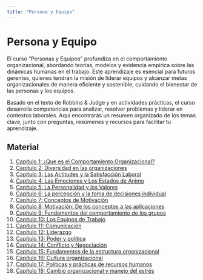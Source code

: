 ```yaml
---
title: "Persona y Equipo"
---
```


# Persona y Equipo

El curso "Personas y Equipos" profundiza en el comportamiento organizacional, abordando teorías, 
modelos y evidencia empírica sobre las dinámicas humanas en el trabajo. Este aprendizaje es esencial 
para futuros gerentes, quienes tendrán la misión de liderar equipos y alcanzar metas organizacionales 
de manera eficiente y sostenible, cuidando el bienestar de las personas y los equipos.

Basado en el texto de Robbins & Judge y en actividades prácticas, el curso desarrolla competencias para 
analizar, resolver problemas y liderar en contextos laborales. Aquí encontrarás un resumen organizado 
de los temas clave, junto con preguntas, resúmenes y recursos para facilitar tu aprendizaje.

## Material
1. [Capítulo 1: ¿Que es el Comportamiento Organizacional?](Capitulo1/index.qmd)
2. [Capítulo 2: Diversidad en las organizaciones](Capitulo2/index.qmd)
3. [Capítulo 3: Las Actitudes y la Satisfacción Laboral](Capitulo3/index.qmd)
4. [Capítulo 4: Las Emociones y Los Estados de Ánimo](Capitulo4/index.qmd)
5. [Capítulo 5: La Personalidad y los Valores](Capitulo5/index.qmd)
6. [Capítulo 6: La percepción y la toma de decisiones individual](Capitulo6/index.qmd)
7. [Capítulo 7: Conceptos de Motivación](Capitulo7/index.qmd)
8. [Capítulo 8: Motivación: De los conceptos a las aplicaciones](Capitulo8/index.qmd)
9. [Capítulo 9: Fundamentos del comportamiento de los grupos](Capitulo9/index.qmd)
10. [Capítulo 10: Los Equipos de Trabajo](Capitulo10/index.qmd)
11. [Capítulo 11: Comunicación](Capitulo11/index.qmd)
12. [Capítulo 12: Liderazgo](Capitulo12/index.qmd)
13. [Capítulo 13: Poder y política](Capitulo13/index.qmd)
14. [Capítulo 14: Conflicto y Negociación](Capitulo14/index.qmd)
15. [Capítulo 15: Fundamentos de la estructura organizacional](Capitulo15/index.qmd)
16. [Capítulo 16: Cultura organizacional](Capitulo16/index.qmd)
17. [Capítulo 17: Políticas y prácticas de recursos humanos](Capitulo17/index.qmd)
18. [Capítulo 18: Cambio organizacional y manejo del estrés](Capitulo18/index.qmd)
